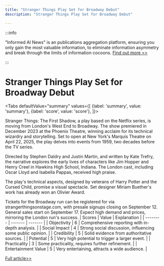 ```yaml
---
title: "Stranger Things Play Set for Broadway Debut"
description: "Stranger Things Play Set for Broadway Debut"

---
```



:::info

"Informed AI News" is an publications aggregation platform, ensuring you only gain the most valuable information, to eliminate information asymmetry and break through the limits of information cocoons.  [Find out more >>](/)

:::

# Stranger Things Play Set for Broadway Debut


<Tabs
	defaultValue="summary"
	values={[
	{label: 'summary', value: 'summary'},
	{label: 'score', value: 'score'},
]}>
<TabItem value="summary">


Stranger Things: The First Shadow, a play based on the Netflix series, is moving from London's West End to Broadway. The show premiered in December 2023 at the Phoenix Theatre, winning acclaim for its technical wizardry and storytelling. Set to open at New York's Marquis Theatre on April 22, 2025, the play delves into events from 1959, two decades before the TV series.

Directed by Stephen Daldry and Justin Martin, and written by Kate Trefry, the narrative explores the early lives of characters like Jim Hopper and Henry Creel in Hawkins High School, Indiana. The London cast, including Oscar Lloyd and Isabella Pappas, received high praise.

The play's technical aspects, designed by veterans of Harry Potter and the Cursed Child, promise a visual spectacle. Set designer Miriam Buether's work has already won an Olivier Award.

Tickets for the Broadway run can be registered for via strangerthingsonstage.com, with presale signups closing on September 12. General sales start on September 17. Expect high demand and prices, mirroring the London run's success.
</TabItem>
<TabItem value="score">
	| Scores     | Value   | Explanation |
	| -------- | ------- | ------- |
	| Objectivity  | 6    | Comprehensive reporting with in-depth analysis.    |
	| Social Impact | 4     | Strong social discussion, influencing some public opinion.    |
	| Credibility    | 5    | Solid evidence from authoritative sources.    |
	| Potential    | 5    | Very high potential to trigger a larger event.    |
	| Practicality    | 3    | Some practicality, requires further refinement.    |
	| Entertainment Value    | 5    | Very entertaining, attracts a wide audience.    |
</TabItem>
</Tabs>

[Full article>>](https://sea.mashable.com/entertainment/33737/the-stranger-things-play-is-coming-to-broadway)
